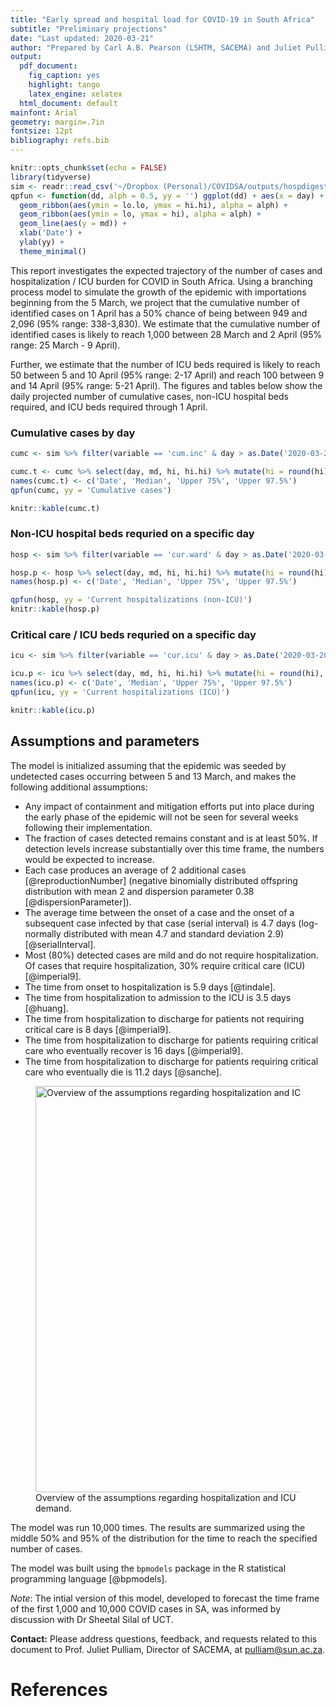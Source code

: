 ```yaml
---
title: "Early spread and hospital load for COVID-19 in South Africa"
subtitle: "Preliminary projections"
date: "Last updated: 2020-03-21"
author: "Prepared by Carl A.B. Pearson (LSHTM, SACEMA) and Juliet Pulliam (SACEMA)"
output: 
  pdf_document:
    fig_caption: yes
    highlight: tango
    latex_engine: xelatex
  html_document: default
mainfont: Arial
geometry: margin=.7in
fontsize: 12pt
bibliography: refs.bib
---
```


```r
knitr::opts_chunk$set(echo = FALSE)
library(tidyverse)
sim <- readr::read_csv('~/Dropbox (Personal)/COVIDSA/outputs/hospdigest.csv')
qpfun <- function(dd, alph = 0.5, yy = '') ggplot(dd) + aes(x = day) +
  geom_ribbon(aes(ymin = lo.lo, ymax = hi.hi), alpha = alph) +
  geom_ribbon(aes(ymin = lo, ymax = hi), alpha = alph) +
  geom_line(aes(y = md)) +
  xlab('Date') +
  ylab(yy) +
  theme_minimal()
```

This report investigates the expected trajectory of the number of cases and hospitalization / ICU burden for COVID in South Africa. Using a branching process model to simulate the growth of the epidemic with importations beginning from the 5 March, we project that the cumulative number of identified cases on 1 April has a 50% chance of being between 949 and 2,096 (95% range: 338-3,830). We estimate that the cumulative number of identified cases is likely to reach 1,000 between 28 March and 2 April (95% range: 25 March - 9 April).

Further, we estimate that the number of ICU beds required is likely to reach 50 between 5 and 10 April (95% range: 2-17 April) and reach 100 between 9 and 14 April (95% range: 5-21 April). The figures and tables below show the daily projected number of cumulative cases, non-ICU hospital beds required, and ICU beds required through 1 April.

### Cumulative cases by day

```r
cumc <- sim %>% filter(variable == 'cum.inc' & day > as.Date('2020-03-20'))

cumc.t <- cumc %>% select(day, md, hi, hi.hi) %>% mutate(hi = round(hi), hi.hi = round(hi.hi))
names(cumc.t) <- c('Date', 'Median', 'Upper 75%', 'Upper 97.5%')
qpfun(cumc, yy = 'Cumulative cases')

knitr::kable(cumc.t)

```

### Non-ICU hospital beds requried on a specific day

```r
hosp <- sim %>% filter(variable == 'cur.ward' & day > as.Date('2020-03-20'))

hosp.p <- hosp %>% select(day, md, hi, hi.hi) %>% mutate(hi = round(hi), hi.hi = round(hi.hi))
names(hosp.p) <- c('Date', 'Median', 'Upper 75%', 'Upper 97.5%')

qpfun(hosp, yy = 'Current hospitalizations (non-ICU)')
knitr::kable(hosp.p)

```

### Critical care / ICU beds requried on a specific day

```r
icu <- sim %>% filter(variable == 'cur.icu' & day > as.Date('2020-03-20'))

icu.p <- icu %>% select(day, md, hi, hi.hi) %>% mutate(hi = round(hi), hi.hi = round(hi.hi))
names(icu.p) <- c('Date', 'Median', 'Upper 75%', 'Upper 97.5%')
qpfun(icu, yy = 'Current hospitalizations (ICU)')

knitr::kable(icu.p)

```

## Assumptions and parameters

The model is initialized assuming that the epidemic was seeded by undetected cases occurring between 5 and 13 March, and makes the following additional assumptions: 

- Any impact of containment and mitigation efforts put into place during the early phase of the epidemic will not be seen for several weeks following their implementation.
- The fraction of cases detected remains constant and is at least 50\%. If detection levels increase substantially over this time frame, the numbers would be expected to increase.
- Each case produces an average of 2 additional cases [@reproductionNumber] (negative binomially distributed offspring distribution with mean 2 and dispersion parameter 0.38 [@dispersionParameter]).
- The average time between the onset of a case and the onset of a subsequent case infected by that case (serial interval) is 4.7 days (log-normally distributed with mean 4.7 and standard deviation 2.9) [@serialInterval].
- Most (80\%) detected cases are mild and do not require hospitalization. Of cases that require hospitalization, 30\% require critical care (ICU) [@imperial9].
- The time from onset to hospitalization is 5.9 days [@tindale].
- The time from hospitalization to admission to the ICU is 3.5 days [@huang].
- The time from hospitalization to discharge for patients not requiring critical care is 8 days [@imperial9].
- The time from hospitalization to discharge for patients requiring critical care who eventually recover is 16 days [@imperial9].
- The time from hospitalization to discharge for patients requiring critical care who eventually die is 11.2 days [@sanche].

![Overview of the assumptions regarding hospitalization and ICU demand.](~/Dropbox (Personal)/COVIDSA/diagram.png){width=650px}

The model was run 10,000 times. The results are summarized using the middle 50\% and 95\% of the distribution for the time to reach the specified number of cases.

The model was built using the `bpmodels` package in the R statistical programming language [@bpmodels].

_Note_: The intial version of this model, developed to forecast the time frame of the first 1,000 and 10,000 COVID cases in SA, was informed by discussion with Dr Sheetal Silal of UCT.

**Contact:** Please address questions, feedback, and requests related to this document to Prof. Juliet Pulliam, Director of SACEMA, at <pulliam@sun.ac.za>.

# References
